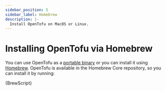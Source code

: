 ```yaml
---
sidebar_position: 5
sidebar_label: Homebrew
description: |-
  Install OpenTofu on MacOS or Linux.
---
```



# Installing OpenTofu via Homebrew

You can use OpenTofu as a [portable binary](portable.mdx) or you can install it using [Homebrew](https://formulae.brew.sh/formula/opentofu). OpenTofu is available in the Homebrew Core repository, so you can install it by running:

<CodeBlock language="shell">{BrewScript}</CodeBlock>

